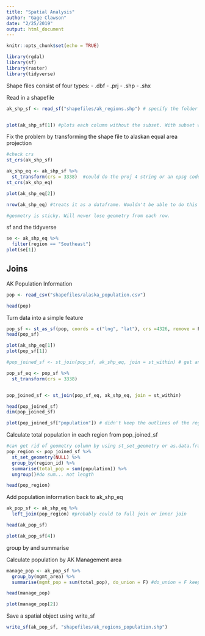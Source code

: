 ```yaml
---
title: "Spatial Analysis"
author: "Gage Clawson"
date: "2/25/2019"
output: html_document
---
```


```r
knitr::opts_chunk$set(echo = TRUE)
```

```r
library(rgdal)
library(sf)
library(raster)
library(tidyverse)

```

Shape files consist of four types:
  - .dbf
  - .prj 
  - .shp 
  - .shx


Read in a shapefile
```r
ak_shp_sf <- read_sf("shapefiles/ak_regions.shp") # specify the folder and then the shp file.


plot(ak_shp_sf[1]) #plots each column without the subset. With subset will only plot first column. 
```


Fix the problem by transforming the shape file to alaskan equal area projection

```r
#check crs
st_crs(ak_shp_sf)
```

```r
ak_shp_eq <- ak_shp_sf %>%
  st_transform(crs = 3338)  #could do the proj 4 string or an epsg code
st_crs(ak_shp_eq)

plot(ak_shp_eq[2])
```


```r
nrow(ak_shp_eq) #treats it as a dataframe. Wouldn't be able to do this without sf package

#geometry is sticky. Will never lose geometry from each row.


```

sf and the tidyverse
```r
se <- ak_shp_eq %>%
  filter(region == "Southeast")
plot(se[1])
```

## Joins

AK Population Information

```r
pop <- read_csv("shapefiles/alaska_population.csv")

head(pop)

```

Turn data into a simple feature

```r
pop_sf <- st_as_sf(pop, coords = c("lng", "lat"), crs =4326, remove = F ) #since the data is in long/lat have to read in as 4326, then we convert to alaska format
head(pop_sf)

plot(ak_shp_eq[1]) 
plot(pop_sf[1])
```

```r
#pop_joined_sf <- st_join(pop_sf, ak_shp_eq, join = st_within) # get an error from this because different crs

pop_sf_eq <- pop_sf %>%
  st_transform(crs = 3338)


pop_joined_sf <- st_join(pop_sf_eq, ak_shp_eq, join = st_within)

head(pop_joined_sf)
dim(pop_joined_sf)

plot(pop_joined_sf["population"]) # didn't keep the outlines of the regions 
```

Calculate total population in each region from pop_joined_sf
```r

#can get rid of geometry column by using st_set_geometry or as.data.frame
pop_region <- pop_joined_sf %>%
  st_set_geometry(NULL) %>%
  group_by(region_id) %>%
  summarise(total_pop = sum(population)) %>%
  ungroup()#do sum... not length

head(pop_region)
```

Add population information back to ak_shp_eq
```r
ak_pop_sf <- ak_shp_eq %>%
  left_join(pop_region) #probably could to full join or inner join 

head(ak_pop_sf)

plot(ak_pop_sf[4])
```

group by and summarise 

Calculate population by AK Management area
```r

manage_pop <- ak_pop_sf %>%
  group_by(mgmt_area) %>%
  summarise(mgmt_pop = sum(total_pop), do_union = F) #do_union = F keeps the region boundaries 

head(manage_pop)

plot(manage_pop[2])
```


Save a spatial object using write_sf
```r
write_sf(ak_pop_sf, "shapefiles/ak_regions_population.shp")
```













